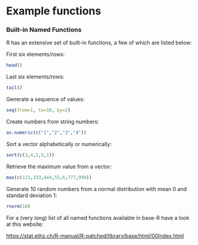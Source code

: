 # Example functions {.unnumbered}

### Built-in Named Functions

R has an extensive set of built-in functions, a few of which are listed below:

First six elements/rows:

```r
head()
```

Last six elements/rows:

```r
tail()
```

Generate a sequence of values:

```r
seq(from=1, to=10, by=2)
```

Create numbers from string numbers:

```r
as.numeric(c("1","2","3","4"))
```

Sort a vector alphabetically or numerically:

```r
sort(c(3,4,2,5,1))
```

Retrieve the maximum value from a vector:

```r
max(c(111,333,444,55,6,777,999))
```

Generate 10 random numbers from a normal distribution with mean 0 and standard deviation 1:

```r
rnorm(10)
```

For a (very long) list of all named functions available in base-R have a look at this website:

<https://stat.ethz.ch/R-manual/R-patched/library/base/html/00Index.html>
